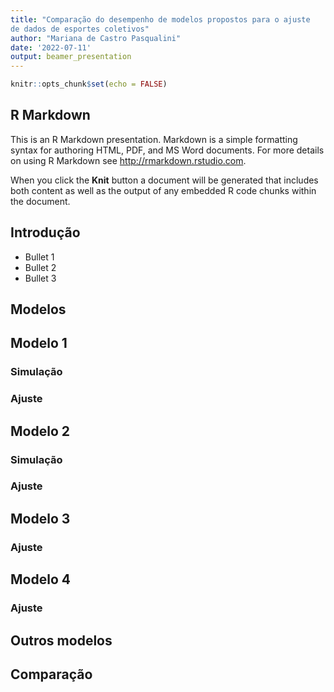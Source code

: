 ```yaml
---
title: "Comparação do desempenho de modelos propostos para o ajuste
de dados de esportes coletivos"
author: "Mariana de Castro Pasqualini"
date: '2022-07-11'
output: beamer_presentation
---
```


```r
knitr::opts_chunk$set(echo = FALSE)
```

## R Markdown

This is an R Markdown presentation. Markdown is a simple formatting syntax for authoring HTML, PDF, and MS Word documents. For more details on using R Markdown see <http://rmarkdown.rstudio.com>.

When you click the **Knit** button a document will be generated that includes both content as well as the output of any embedded R code chunks within the document.

## Introdução

- Bullet 1
- Bullet 2
- Bullet 3

## Modelos

## Modelo 1 
### Simulação
### Ajuste 

## Modelo 2 
### Simulação
### Ajuste 

## Modelo 3 
### Ajuste 

## Modelo 4
### Ajuste 

## Outros modelos 

## Comparação 
